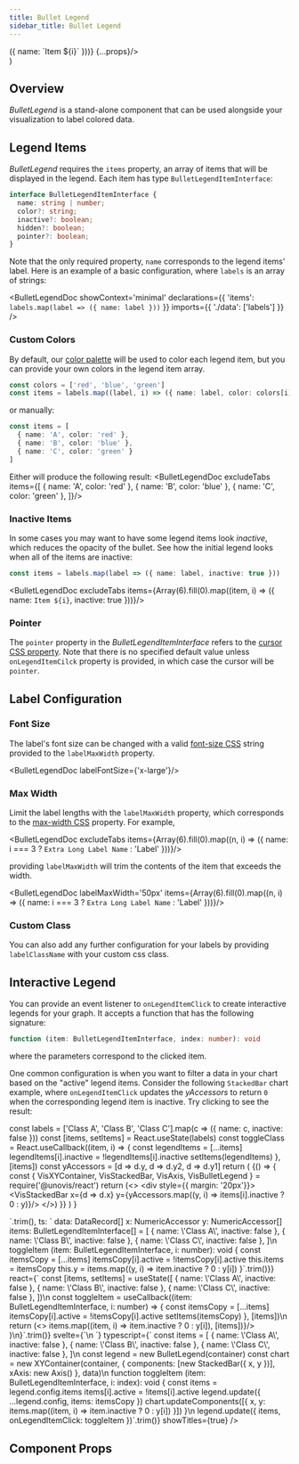 ```yaml
---
title: Bullet Legend
sidebar_title: Bullet Legend
---
```


  <div className='padded-doc'>
    <DocWrapper
      name='BulletLegend'
      items={Array(6).fill(0).map((_, i) => ({ name: `Item ${i}` }))}
      {...props}/>
  </div>
)


## Overview
_BulletLegend_ is a stand-alone component that can be used alongside your visualization to label colored
data.

## Legend Items
_BulletLegend_ requires the `items` property, an array of items that will be displayed in the legend.
Each item has type `BulletLegendItemInterface`:

```ts
interface BulletLegendItemInterface {
  name: string | number;
  color?: string;
  inactive?: boolean;
  hidden?: boolean;
  pointer?: boolean;
}
```

Note that the only required property, `name` corresponds to the legend items' label.
Here is an example of a basic configuration, where `labels` is an array of strings:

<BulletLegendDoc
  showContext='minimal'
  declarations={{
    'items': `labels.map(label => ({ name: label }))`
  }}
  imports={{
    './data': ['labels']
  }}
/>

### Custom Colors
By default, our [color palette](/docs/guides/theming#color-palette) will be used to color each legend item,
but you can provide your own colors in the legend item array.
```ts
const colors = ['red', 'blue', 'green']
const items = labels.map((label, i) => ({ name: label, color: colors[i] }))
```

or manually:
```ts
const items = [
  { name: 'A', color: 'red' },
  { name: 'B', color: 'blue' },
  { name: 'C', color: 'green' }
]
```
Either will produce the following result:
<BulletLegendDoc excludeTabs items={[
  { name: 'A', color: 'red' },
  { name: 'B', color: 'blue' },
  { name: 'C', color: 'green' },
]}/>

### Inactive Items
In some cases you may want to have some legend items look _inactive_, which reduces the opacity of the bullet.
See how the initial legend looks when all of the items are inactive:
```ts
const items = labels.map(label => ({ name: label, inactive: true }))
```
<BulletLegendDoc excludeTabs items={Array(6).fill(0).map((item, i) => ({ name: `Item ${i}`, inactive: true }))}/>

### Pointer
The `pointer` property in the _BulletLegendItemInterface_ refers to the [cursor CSS property](https://developer.mozilla.org/en-US/docs/Web/CSS/cursor).
Note that there is no specified default value unless `onLegendItemCilck` property is provided, in which case the
cursor will be `pointer`.

## Label Configuration
### Font Size
The label's font size can be changed with a valid [font-size CSS](https://developer.mozilla.org/en-US/docs/Web/CSS/font-size)
string provided to the `labelMaxWidth` property.

<BulletLegendDoc labelFontSize={'x-large'}/>

### Max Width
Limit the label lengths with the `labelMaxWidth` property, which corresponds to the
[max-width CSS](https://developer.mozilla.org/en-US/docs/Web/CSS/max-width) property. For example,

<BulletLegendDoc
  excludeTabs
  items={Array(6).fill(0).map((n, i) => ({ name: i === 3 ? `Extra Long Label Name` : 'Label' }))}/>

providing `labelMaxWidth` will trim the contents of the item that exceeds the width.

<BulletLegendDoc
  labelMaxWidth='50px'
  items={Array(6).fill(0).map((n, i) => ({ name: i === 3 ? `Extra Long Label Name` : 'Label' }))}/>

### Custom Class
You can also add any further configuration for your labels by providing `labelClassName` with your
custom css class.

## Interactive Legend
You can provide an event listener to `onLegendItemClick` to create interactive legends for your graph.
It accepts a function that has the following signature:
```ts
function (item: BulletLegendItemInterface, index: number): void
```
where the parameters correspond to the clicked item.

One common configuration is when you want to filter a data in your chart based on the "active" legend items.
Consider the following `StackedBar` chart example, where `onLegendItemClick` updates the _yAccessors_
to return `0` when the corresponding legend item is inactive. Try clicking to see the result:

  const labels = ['Class A', 'Class B', 'Class C'].map(c => ({ name: c, inactive: false }))
  const [items, setItems] = React.useState(labels)
  const toggleClass = React.useCallback((item, i) => {
    const legendItems = [...items]
    legendItems[i].inactive = !legendItems[i].inactive
    setItems(legendItems)
  }, [items])
  const yAccessors = [d => d.y, d => d.y2, d => d.y1]
  return (
    <BrowserOnly>{() => {
      const { VisXYContainer, VisStackedBar, VisAxis, VisBulletLegend } = require('@unovis/react')
      return (<>
        <div style={{ margin: '20px'}}>
          <VisBulletLegend items={items} bulletSize='25px' onLegendItemClick={toggleClass}/>
        </div>
        <VisXYContainer data={barData}>
          <VisStackedBar x={d => d.x} y={yAccessors.map((y, i) => items[i].inactive ? 0 : y)}/>
          <VisAxis type='y'/>
        </VisXYContainer>
      </>)
    }}
  </BrowserOnly>
  )
}



<div className='padded-doc'>
<InteractiveLegend/>
<FrameworkTabs
  angular={{
    html: `
<vis-bullet-legend [items]="items" [onLegendItemClick]="toggleItem"></vis-bullet-legend>
<vis-xy-container [data]="data">
  <vis-stacked-bar [x]="x" [y]="y"></vis-stacked-bar>
  <vis-axis type="y"></vis-axis>
</vis-xy-container>`.trim(),
    ts: `
data: DataRecord[]
x: NumericAccessor<DataRecord>
y: NumericAccessor<DataRecord>[]
items: BulletLegendItemInterface[] = [
  { name: \'Class A\', inactive: false },
  { name: \'Class B\', inactive: false },
  { name: \'Class C\', inactive: false },
]\n
toggleItem (item: BulletLegendItemInterface, i: number): void {
  const itemsCopy = [...items]
  itemsCopy[i].active = !itemsCopy[i].active
  this.items = itemsCopy
  this.y = items.map((y, i) => item.inactive ? 0 : y[i])
}`.trim()}}
  react={`
  const [items, setItems] = useState([
    { name: \'Class A\', inactive: false },
    { name: \'Class B\', inactive: false },
    { name: \'Class C\', inactive: false },
  ])\n
  const toggleItem = useCallback((item: BulletLegendItemInterface, i: number) => {
    const itemsCopy = [...items]
    itemsCopy[i].active = !itemsCopy[i].active
    setItems(itemsCopy)
  }, [items])\n
  return (<>
    <VisBulletLegend items={items} onLegendItemClick={toggleItem}/>
    <VisXYContainer data={data}>
      <VisStackedBar x={x} y={useMemo(() => items.map((item, i) => item.inactive ? 0 : y[i]), [items])}/>
      <VisAxis type='y'/>
    </VisXYContainer>
  </>)\n}`.trim()}
  svelte={`<script lang='ts'>
  let data: DataRecord[]
  let x: NumericAccessor<DataRecord>
  let y: NumericAccessor<DataRecord>[]\n
  let items = [
    { name: \'Class A\', inactive: false },
    { name: \'Class B\', inactive: false },
    { name: \'Class C\', inactive: false },
  ])\n
  function toggleItem (item: BulletLegendItemInterface, i: number): void {
    items[i].inactive = !items[i].inactive
    y = items.map((item, i) => item.inactive ? 0 : y[i])
  }
</script>\n
<VisBulletLegend {items} onLegendItemClick={toggleItem}/>
<VisXYContainer data={data}>
  <VisStackedBar x={x} y={y}/>
  <VisAxis type='y'/>
</VisXYContainer>`}
  typescript={`
const items = [
  { name: \'Class A\', inactive: false },
  { name: \'Class B\', inactive: false },
  { name: \'Class C\', inactive: false },
]\n
const legend = new BulletLegend(container)
const chart = new XYContainer<DataRecord>(container, {
  components: [new StackedBar({ x, y })],
  xAxis: new Axis()
}, data)\n
function toggleItem (item: BulletLegendItemInterface, i: index): void {
  const items = legend.config.items
  items[i].active = !items[i].active
  legend.update({ ...legend.config, items: itemsCopy })
  chart.updateComponents([{ x, y: items.map((item, i) => item.inactive ? 0 : y[i]) }])
}\n
legend.update({ items, onLegendItemClick: toggleItem })`.trim()}
  showTitles={true}
/>
</div>

## Component Props
<PropTable name="VisBulletLegend"/>

